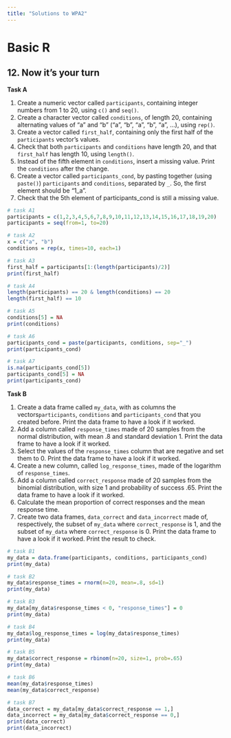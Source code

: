 ```yaml
---
title: "Solutions to WPA2"
---
```


# Basic R

## 12. Now it's your turn

**Task A** 

1. Create a numeric vector called `participants`, containing integer numbers from 1 to 20, using `c()` and `seq()`.
2. Create a character vector called `conditions`, of length 20, containing alternating values of "a" and "b" ("a", "b", "a", "b", "a", ...), using `rep()`.
3. Create a vector called `first_half`, containing only the first half of the `participants` vector's values.
4. Check that both `participants` and `conditions` have length 20, and that `first_half` has length 10, using `length()`.
5. Instead of the fifth element in `conditions`, insert a missing value. Print the `conditions` after the change.
6. Create a vector called `participants_cond`, by pasting together (using `paste()`) `participants` and `conditions`, separated by `_`. So, the first element should be "1_a". 
7. Check that the 5th element of participants_cond is still a missing value.

```r
# task A1
participants = c(1,2,3,4,5,6,7,8,9,10,11,12,13,14,15,16,17,18,19,20)
participants = seq(from=1, to=20)

# task A2
x = c("a", "b")
conditions = rep(x, times=10, each=1)

# task A3
first_half = participants[1:(length(participants)/2)]
print(first_half)

# task A4
length(participants) == 20 & length(conditions) == 20
length(first_half) == 10

# task A5
conditions[5] = NA
print(conditions)

# task A6
participants_cond = paste(participants, conditions, sep="_")
print(participants_cond)

# task A7
is.na(participants_cond[5])
participants_cond[5] = NA
print(participants_cond)
```

**Task B**

1. Create a data frame called `my_data`, with as columns the vectors`participants`, `conditions` and `participants_cond` that you created before. Print the data frame to have a look if it worked.
2. Add a column called `response_times` made of 20 samples from the normal distribution, with mean .8 and standard deviation 1. Print the data frame to have a look if it worked.
3. Select the values of the `response_times` column that are negative and set them to 0. Print the data frame to have a look if it worked.
4. Create a new column, called `log_response_times`, made of the logarithm of `response_times`.
5. Add a column called `correct_response` made of 20 samples from the binomial distribution, with size 1 and probability of success .65. Print the data frame to have a look if it worked.
6. Calculate the mean proportion of correct responses and the mean response time.
7. Create two data frames, `data_correct` and `data_incorrect` made of, respectively, the subset of `my_data` where `correct_response` is 1, and the subset of `my_data` where `correct_response` is 0. Print the data frame to have a look if it worked. Print the result to check.

```r
# task B1
my_data = data.frame(participants, conditions, participants_cond)
print(my_data)
```

```r
# task B2
my_data$response_times = rnorm(n=20, mean=.8, sd=1)
print(my_data)
```

```r
# task B3
my_data[my_data$response_times < 0, "response_times"] = 0
print(my_data)
```

```r
# task B4
my_data$log_response_times = log(my_data$response_times)
print(my_data)
```

```r
# task B5
my_data$correct_response = rbinom(n=20, size=1, prob=.65)
print(my_data)
```

```r
# task B6
mean(my_data$response_times)
mean(my_data$correct_response)
```

```r
# task B7
data_correct = my_data[my_data$correct_response == 1,]
data_incorrect = my_data[my_data$correct_response == 0,]
print(data_correct)
print(data_incorrect)
```